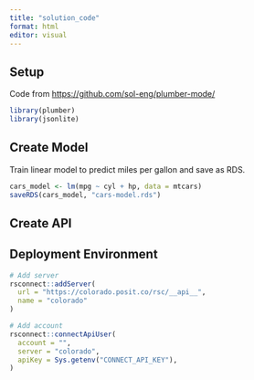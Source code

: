 ```yaml
---
title: "solution_code"
format: html
editor: visual
---
```


## Setup

Code from <https://github.com/sol-eng/plumber-mode/>

```r
library(plumber)
library(jsonlite)
```

## Create Model

Train linear model to predict miles per gallon and save as RDS.

```r
cars_model <- lm(mpg ~ cyl + hp, data = mtcars)
saveRDS(cars_model, "cars-model.rds")
```

## Create API

## Deployment Environment

```r
# Add server
rsconnect::addServer(
  url = "https://colorado.posit.co/rsc/__api__",
  name = "colorado"
)

# Add account
rsconnect::connectApiUser(
  account = "",
  server = "colorado",
  apiKey = Sys.getenv("CONNECT_API_KEY"),
)
```
